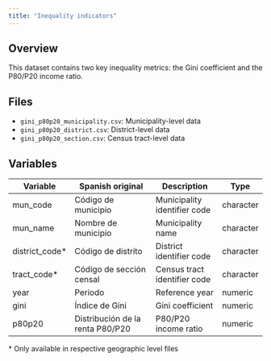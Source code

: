 ```yaml
---
title: "Inequality indicators"
---
```


## Overview

This dataset contains two key inequality metrics: the Gini coefficient and the P80/P20 income ratio.

## Files

- `gini_p80p20_municipality.csv`: Municipality-level data
- `gini_p80p20_district.csv`: District-level data
- `gini_p80p20_section.csv`: Census tract-level data

## Variables

| Variable | Spanish original | Description | Type |
|----------|-----------------|-------------|------|
| mun_code | Código de municipio | Municipality identifier code | character |
| mun_name | Nombre de municipio | Municipality name | character |
| district_code* | Código de distrito | District identifier code | character |
| tract_code* | Código de sección censal | Census tract identifier code | character |
| year | Periodo | Reference year | numeric |
| gini | Índice de Gini | Gini coefficient | numeric |
| p80p20 | Distribución de la renta P80/P20 | P80/P20 income ratio | numeric |

\* Only available in respective geographic level files

